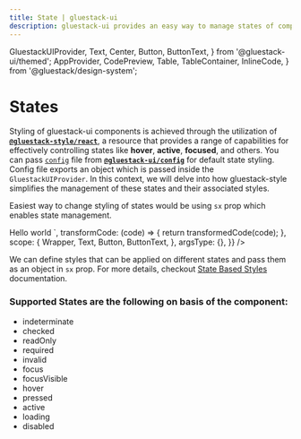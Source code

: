 ```yaml
---
title: State | gluestack-ui
description: gluestack-ui provides an easy way to manage states of components, we will look into easy way to manage different states of components.
---
```



<Meta title="ui/Home/Styling/State" />

  GluestackUIProvider,
  Text,
  Center,
  Button,
  ButtonText,
} from '@gluestack-ui/themed';
  AppProvider,
  CodePreview,
  Table,
  TableContainer,
  InlineCode,
} from '@gluestack/design-system';

# States

Styling of gluestack-ui components is achieved through the utilization of [**`@gluestack-style/react`**](/style), a resource that provides a range of capabilities for effectively controlling states like **hover**, **active**, **focused**, and others. You can pass [`config`](https://github.com/gluestack/gluestack-ui/blob/main/packages/config/src/gluestack-ui.config.ts) file from [**`@gluestack-ui/config`**](https://github.com/gluestack/gluestack-ui/blob/main/packages/config) for default state styling. Config file exports an object which is passed inside the `GluestackUIProvider`. In this context, we will delve into how gluestack-style simplifies the management of these states and their associated styles.

Easiest way to change styling of states would be using `sx` prop which enables state management.

<AppProvider>
  <CodePreview
    showComponentRenderer={true}
    showArgsController={false}
    metaData={{
      code: `
      <Button sx = {{ ":hover": {
        backgroundColor:"$red500"
        }
      }}>
        <ButtonText>Hello world</ButtonText>
      </Button>
      `,
      transformCode: (code) => {
        return transformedCode(code);
      },
      scope: {
        Wrapper,
        Text,
        Button,
        ButtonText,
      },
      argsType: {},
    }}
  />
</AppProvider>

<br />

We can define styles that can be applied on different states and pass them as an object in `sx` prop. For more details, checkout [State Based Styles](https://v1.gluestack.io/style/docs/api/state-bases-styles) documentation.

### Supported States are the following on basis of the component:

- indeterminate
- checked
- readOnly
- required
- invalid
- focus
- focusVisible
- hover
- pressed
- active
- loading
- disabled